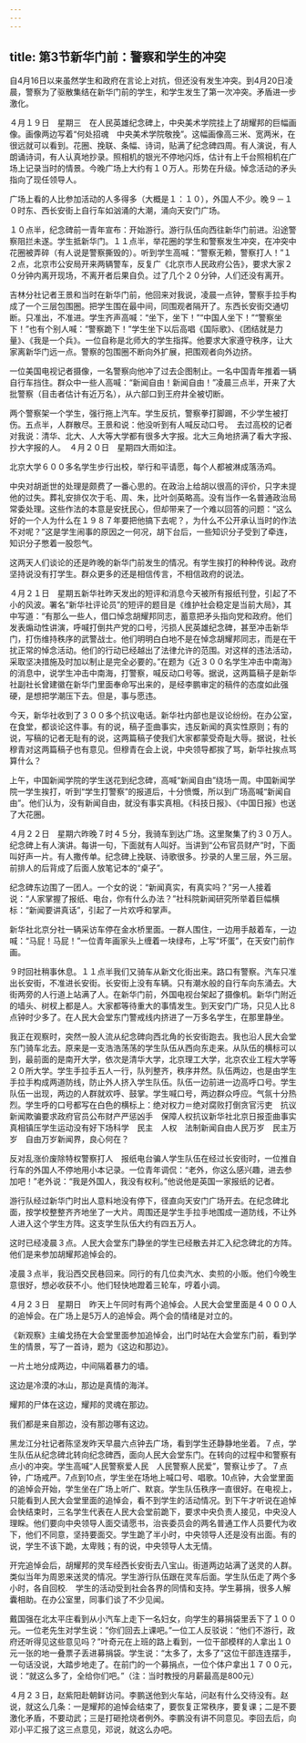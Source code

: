 ```yaml
---
---
---
```

title: 第3节新华门前：警察和学生的冲突
---



自4月16日以来虽然学生和政府在言论上对抗，但还没有发生冲突。到4月20日凌晨，警察为了驱散集结在新华门前的学生，和学生发生了第一次冲突。矛盾进一步激化。

４月１９日　星期三　在人民英雄纪念碑上，中央美术学院挂上了胡耀邦的巨幅画像。画像两边写着“何处招魂　中央美术学院敬挽”。这幅画像高三米、宽两米，在很远就可以看到。花圈、挽联、条幅、诗词，贴满了纪念碑四周。有人演说，有人朗诵诗词，有人认真地抄录。照相机的银光不停地闪烁，估计有上千台照相机在广场上记录当时的情景。今晚广场上大约有１０万人。形势在升级。悼念活动的矛头指向了现任领导人。

广场上看的人比参加活动的人多得多（大概是１：１０），外国人不少。晚９－１０时东、西长安街上自行车如汹涌的大潮，涌向天安门广场。

１０点半，纪念碑前一青年宣布：开始游行。游行队伍向西往新华门前进。沿途警察阻拦未遂。学生抵新华门。１１点半，举花圈的学生和警察发生冲突，在冲突中花圈被弄碎（有人说是警察撕毁的）。听到学生高喊：“警察无赖，警察打人！”１２点，北京市公安局开来两辆警车，反复广《北京市人民政府公告》，要求大家２０分钟内离开现场，不离开者后果自负。过了几个２０分钟，人们还没有离开。

吉林分社记者王景和当时在新华门前，他回来对我说，凌晨一点钟，警察手拉手构成了一个三层包围圈。把学生围在最中间，同围观者隔开了。东西长安街交通切断。只准出，不准进。学生齐声高喊：“坐下，坐下！”“中国人坐下！”“警察坐下！”也有个别人喊：“警察跪下！”学生坐下以后高唱《国际歌》、《团结就是力量》、《我是一个兵》。一位自称是北师大的学生指挥。他要求大家遵守秩序，让大家离新华门远一点。警察的包围圈不断向外扩展，把围观者向外边挤。

一位美国电视记者摄像，一名警察向他冲了过去企图制止。一名中国青年推着一辆自行车挡住。群众中一些人高喊：“新闻自由！新闻自由！”凌晨三点半，开来了大批警察（目击者估计有近万名），从六部口到王府井全被切断。

两个警察架一个学生，强行拖上汽车。学生反抗，警察拳打脚踢，不少学生被打伤。五点半，人群散尽。王景和说：他没听到有人喊反动口号。　去过高校的记者对我说：清华、北大、人大等大学都有很多大字报。北大三角地挤满了看大字报、抄大字报的人。　４月２０日　星期四大雨如注。

北京大学６００多名学生步行出校，举行和平请愿，每个人都被淋成落汤鸡。

中央对胡逝世的处理是颇费了一番心思的。在政治上给胡以很高的评价，只字未提他的过失。葬礼安排仅次于毛、周、朱，比叶剑英略高。没有当作一名普通政治局常委处理。这些作法的本意是安抚民心，但却带来了一个难以回答的问题：“这么好的一个人为什么在１９８７年要把他搞下去呢？，为什么不公开承认当时的作法不对呢？”这是学生闹事的原因之一何况，胡下台后，一些知识分子受到了牵连，知识分子憋着一股怨气。

这两天人们谈论的还是昨晚的新华门前发生的情况。有学生挨打的种种传说。政府坚持说没有打学生。群众更多的还是相信传言，不相信政府的说法。

４月２１日　星期五新华社昨天发出的短评和消息今天被所有报纸刊登，引起了不小的风波。署名“新华社评论员”的短评的题目是《维护社会稳定是当前大局》，其中写道：“有那么一些人，借口悼念胡耀邦同志，蓄意把矛头指向党和政府。他们发表煽动性讲演，呼喊打倒共产党的口号，污损人民英雄纪念碑，甚至冲击新华门，打伤维持秩序的武警战士。他们明明白白地不是在悼念胡耀邦同志，而是在干扰正常的悼念活动。他们的行动已经越出了法律允许的范围。对这样的违法活动，采取坚决措施及时加以制止是完全必要的。”在题为《近３００名学生冲击中南海》的消息中，说学生冲击中南海，打警察，喊反动口号等。据说，这两篇稿子是新华社副社长曾建徽在新华门里面奉命写出来的，是经李鹏审定的稿件的态度如此强硬，是想把学潮压下去。但是，事与愿违。

今天，新华社收到了３００多个抗议电话。新华社内部也是议论纷纷。在办公室，在食堂，都谈论这件事。有的说，稿子歪曲事实，违反新闻的真实性原则；有的说，写稿的记者无耻有的说，这两篇稿子使我们大家都蒙受奇耻大辱。据说，社长穆青对这两篇稿子也有意见。但穆青在会上说，中央领导都挨了骂，新华社挨点骂算什么？

上午，中国新闻学院的学生送花到纪念碑，高喊“新闻自由”绕场一周。中国新闻学院一学生挨打，听到“学生打警察”的报道后，十分愤慨，所以到广场高喊“新闻自由”。他们认为，没有新闻自由，就没有事实真相。《科技日报》、《中国日报》也送了大花圈。

４月２２日　星期六昨晚７时４５分，我骑车到达广场。这里聚集了约３０万人。纪念碑上有人演讲。每讲一句，下面就有人叫好。当讲到“公布官员财产”时，下面叫好声一片。有人撒传单。纪念碑上挽联、诗歌很多。抄录的人里三层，外三层。前排人的后背成了后面人放笔记本的“桌子”。

纪念碑东边围了一团人。一个女的说：“新闻真实，有真实吗？”另一人接着说：“人家掌握了报纸、电台，你有什么办法？”社科院新闻研究所举着巨幅横标：“新闻要讲真话”，引起了一片欢呼和掌声。

新华社北京分社一辆采访车停在金水桥里面。一群人围住，一边用手敲着车，一边喊：“马屁！马屁！”一位青年画家头上缠着一块绿布，上写“坏蛋”，在天安门前作画。

９时回社稍事休息。１１点半我们又骑车从新文化街出来。路口有警察。汽车只准出长安街，不准进长安街。长安街上没有车辆。只有潮水般的自行车向东涌去。大街两旁的人行道上站满了人。在新华门前，外国电视台架起了摄像机。新华门附近的墙头、树杈上都是人。大家都等待重大的事情发生。到天安门广场，只见人比８点钟时少多了。在人民大会堂东门警戒线内挤进了一万多名学生，在那里静坐。

我正在观察时，突然一股人流从纪念碑向西北角的长安街跑去。我也沿人民大会堂东门骑车北去。原来是一支浩浩荡荡的学生队伍从西向东走来。从队伍的横标可以到，最前面的是南开大学，依次是清华大学，北京理工大学，北京农业工程大学等２０所大学。学生手拉手五人一行，队列整齐，秩序井然。队伍两边，也是由学生手拉手构成两道防线，防止外人挤入学生队伍。队伍一边前进一边高呼口号。学生队伍一出现，两边的人群就欢呼、鼓掌。学生喊口号，两边群众呼应。气氛十分热烈。学生呼的口号都写在白色的横标上：绝对权力＝绝对腐败打倒贪官污吏　抗议新闻欺骗要求政府官员公布财产严惩凶手　保障人权抗议新华社北京日报歪曲事实真相镇压学生运动没有好下场科学　民主　人权　法制新闻自由人民万岁　民主万岁　自由万岁新闻界，良心何在？

反对乱涨价废除特权警察打人　报纸电台骗人学生队伍在经过长安街时，一位推自行车的外国人不停地用小本记录。一位青年调侃：“老外，你这么感兴趣，进去参加吧！”老外说：“我是外国人，我没有权利。”他说他是英国一家报纸的记者。

游行队经过新华门时出人意料地没有停下，径直向天安门广场开去。在纪念碑北面，按学校整整齐齐地坐了一大片。周围还是学生手拉手地围成一道防线，不让外人进入这个学生方阵。这支学生队伍大约有四五万人。

这时已经凌晨３点。人民大会堂东门静坐的学生已经散去并汇入纪念碑北的方阵。他们是来参加胡耀邦追悼会的。

凌晨３点半，我沿西交民巷回来。同行的有几位卖汽水、卖煎的小贩。他们今晚生意很好，想必收获不小。他们轻快地蹬着三轮车，哼着小调。

４月２３日　星期日　昨天上午同时有两个追悼会。人民大会堂里面是４０００人的追悼会。在广场上是5万人的追悼会。两个会的情绪是对立的。

《新观察》主编戈扬在大会堂里面参加追悼会，出门时站在大会堂东门前，看到学生的情景，写了一首诗，题为《这边和那边》。

一片土地分成两边，中间隔着暴力的墙。

这边是冷漠的冰山，那边是真情的海洋。

耀邦的尸体在这边，耀邦的灵魂在那边。

我们都是来自那边，没有那边哪有这边。

黑龙江分社记者陈坚发昨天早晨六点钟去广场，看到学生还静静地坐着。７点，学生队伍从纪念碑北转向纪念碑西，面向人民大会堂东门。在转向的过程中和警察有点小的冲突。学生高喊“人民警察爱人民　人民警察人民爱”，警察让步了。７点钟，广场戒严。7点到10点，学生坐在场地上喊口号、唱歌。10点钟，大会堂里面的追悼会开始，学生坐在广场上听广、默哀。学生队伍秩序一直很好。在电视上，只能看到人民大会堂里面的追悼会，看不到学生的活动情况。到下午才听说在追悼会快结束时，三名学生代表在人民大会堂前跪下，要求中央负责人接见，中央没人理睬。他们要向中央领导人面交请愿书，治丧委员会的两名普通工作人员要代为收下，他们不同意，坚持要面交。学生跪了半小时，中央领导人还是没有出面。有的说，学生不该下跪，太卑贱；有的说，中央领导人太无情。

开完追悼会后，胡耀邦的灵车经西长安街去八宝山。街道两边站满了送灵的人群。类似当年为周恩来送灵的情况。学生游行队伍跟在灵车后面。学生队伍走了两个多小时，各自回校.　学生的活动受到社会各界的同情和支持。学生募捐，很多人解囊相助。在办公室里，同事们谈了不少见闻。

戴国强在北太平庄看到从小汽车上走下一名妇女，向学生的募捐袋里丢下了１００元。一位老先生对学生说：”你们回去上课吧。”一位工人反驳说：“他们不游行，政府还听得见这些意见吗？”叶奇元在上班的路上看到，一位干部模样的人拿出１０元一张的地一叠票子丢进募捐袋。学生说：“太多了，太多了”这位干部连连摆手，一句话没说，大踏步地走了。在前门的一个募捐点，一位个体户拿出１７００元，说：“就这么多了，全给你们吧。”（注：当时教授的月薪最高是800元）

４月２３日，赵紫阳赴朝鲜访问。李鹏送他到火车站，问赵有什么交待没有。赵说，就这么几条：一是耀邦的追悼会结束了，要恢复正常秩序，要复课；二是不要激化矛盾，不要动武；三是打砸抢烧者例外。李鹏没有讲不同意见。李回去后，向邓小平汇报了这三点意见，邓说，就这么办吧。